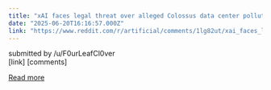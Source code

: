 ```yaml
---
title: "xAI faces legal threat over alleged Colossus data center pollution in Memphis"
date: "2025-06-20T16:16:57.000Z"
link: "https://www.reddit.com/r/artificial/comments/1lg82ut/xai_faces_legal_threat_over_alleged_colossus_data/"
---
```


submitted by    /u/F0urLeafCl0ver  
 [link]   [comments]

[Read more](https://www.reddit.com/r/artificial/comments/1lg82ut/xai_faces_legal_threat_over_alleged_colossus_data/)
